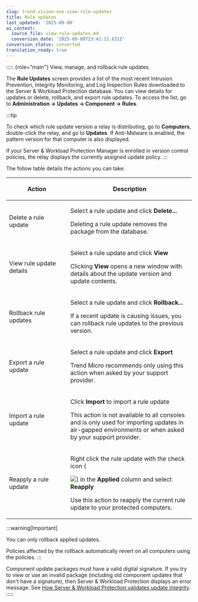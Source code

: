 ```yaml
---
slug: trend-vision-one-view-rule-updates
title: Rule updates
last_updated: '2025-09-08'
ai_context:
  source_file: view-rule-updates.md
  conversion_date: '2025-09-08T23:42:11.631Z'
conversion_status: converted
translation_ready: true
---
```


::::: {role="main"}
View, manage, and rollback rule updates.

The **Rule Updates** screen provides a list of the most recent Intrusion Prevention, Integrity Monitoring, and Log Inspection Rules downloaded to the Server & Workload Protection database. You can view details for updates or delete, rollback, and export rule updates. To access the list, go to **Administration → Updates → Component → Rules**.

:::tip

To check which rule update version a relay is distributing, go to **Computers**, double-click the relay, and go to **Updates**. If Anti-Malware is enabled, the pattern version for that computer is also displayed.

If your Server & Workload Protection Manager is enrolled in version control policies, the relay displays the currently assigned update policy.
:::

The follow table details the actions you can take:

<table>
<colgroup>
<col style="width: 33%" />
<col style="width: 67%" />
</colgroup>
<thead>
<tr>
<th><p>Action</p></th>
<th><p>Description</p></th>
</tr>
</thead>
<tbody>
<tr>
<td><p>Delete a rule update</p></td>
<td><p>Select a rule update and click <strong>Delete...</strong></p>
<p>Deleting a rule update removes the package from the database.</p></td>
</tr>
<tr>
<td><p>View rule update details</p></td>
<td><p>Select a rule update and click <strong>View</strong></p>
<p>Clicking <strong>View</strong> opens a new window with details about the update version and update contents.</p></td>
</tr>
<tr>
<td><p>Rollback rule updates</p></td>
<td><p>Select a rule update and click <strong>Rollback...</strong></p>
<p>If a recent update is causing issues, you can rollback rule updates to the previous version.</p></td>
</tr>
<tr>
<td><p>Export a rule update</p></td>
<td><p>Select a rule update and click <strong>Export</strong></p>
<p>Trend Micro recommends only using this action when asked by your support provider.</p></td>
</tr>
<tr>
<td><p>Import a rule update</p></td>
<td><p>Click <strong>Import</strong> to import a rule update</p>
<p>This action is not available to all consoles and is only used for importing updates in air-gapped environments or when asked by your support provider.</p></td>
</tr>
<tr>
<td><p>Reapply a rule update</p></td>
<td><p>Right click the rule update with the check icon (</p>
<img src="./images/check=cc625691-c961-4102-a09e-6f7d842323d9.webp" />) in the <strong>Applied</strong> column and select <strong>Reapply</strong>
<p>Use this action to reapply the current rule update to your protected computers.</p></td>
</tr>
</tbody>
</table>

:::warning[Important]

You can only rollback applied updates.

Policies affected by the rollback automatically revert on all computers using the policies.
:::

Component update packages must have a valid digital signature. If you try to view or use an invalid package (including old component updates that don't have a signature), then Server & Workload Protection displays an error message. See [How Server & Workload Protection validates update integrity](upgrades.mdx).
:::::
